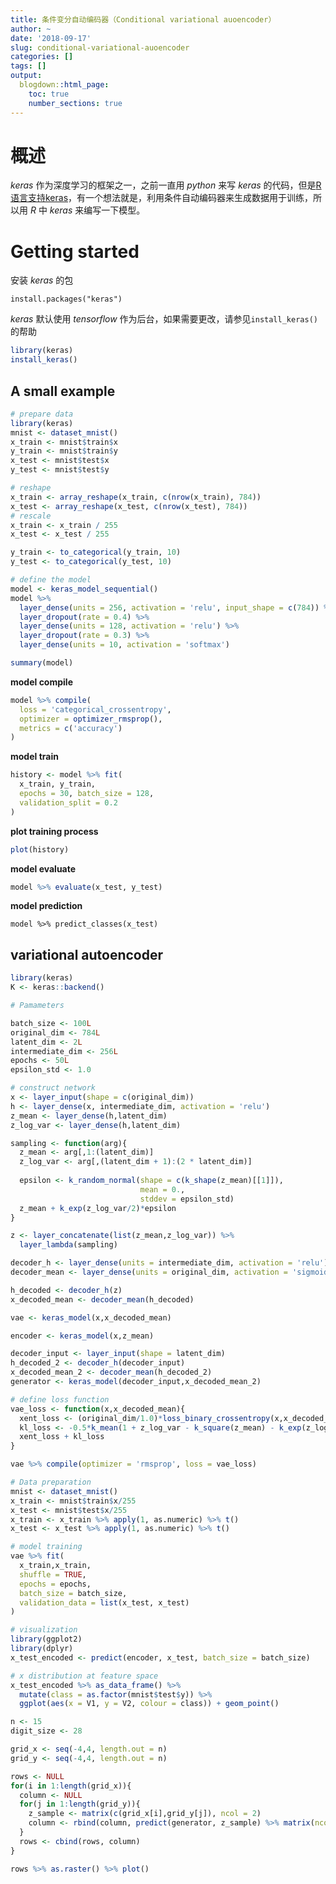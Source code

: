 ```yaml
---
title: 条件变分自动编码器（Conditional variational auoencoder）
author: ~
date: '2018-09-17'
slug: conditional-variational-auoencoder
categories: []
tags: []
output:
  blogdown::html_page:
    toc: true
    number_sections: true
---
```


# 概述
*keras* 作为深度学习的框架之一，之前一直用 *python* 来写 *keras* 的代码，但是[R语言支持keras](https://keras.rstudio.com)，有一个想法就是，利用条件自动编码器来生成数据用于训练，所以用 *R* 中 *keras* 来编写一下模型。

# Getting started
安装 *keras* 的包

```
install.packages("keras")
```
*keras* 默认使用 *tensorflow* 作为后台，如果需要更改，请参见`install_keras()`的帮助

```r
library(keras)
install_keras()
```

## A small example

```r
# prepare data
library(keras)
mnist <- dataset_mnist()
x_train <- mnist$train$x
y_train <- mnist$train$y
x_test <- mnist$test$x
y_test <- mnist$test$y

# reshape
x_train <- array_reshape(x_train, c(nrow(x_train), 784))
x_test <- array_reshape(x_test, c(nrow(x_test), 784))
# rescale
x_train <- x_train / 255
x_test <- x_test / 255

y_train <- to_categorical(y_train, 10)
y_test <- to_categorical(y_test, 10)

# define the model
model <- keras_model_sequential() 
model %>% 
  layer_dense(units = 256, activation = 'relu', input_shape = c(784)) %>% 
  layer_dropout(rate = 0.4) %>% 
  layer_dense(units = 128, activation = 'relu') %>%
  layer_dropout(rate = 0.3) %>%
  layer_dense(units = 10, activation = 'softmax')

summary(model)
```

**model compile**

```r
model %>% compile(
  loss = 'categorical_crossentropy',
  optimizer = optimizer_rmsprop(),
  metrics = c('accuracy')
)
```

**model train**

```r
history <- model %>% fit(
  x_train, y_train, 
  epochs = 30, batch_size = 128, 
  validation_split = 0.2
)
```

**plot training process**

```r
plot(history)
```

**model evaluate**

```r
model %>% evaluate(x_test, y_test)
```

**model prediction**

```
model %>% predict_classes(x_test)
```

## variational autoencoder

```r
library(keras)
K <- keras::backend()

# Pamameters

batch_size <- 100L
original_dim <- 784L
latent_dim <- 2L
intermediate_dim <- 256L
epochs <- 50L
epsilon_std <- 1.0

# construct network
x <- layer_input(shape = c(original_dim))
h <- layer_dense(x, intermediate_dim, activation = 'relu')
z_mean <- layer_dense(h,latent_dim)
z_log_var <- layer_dense(h,latent_dim)

sampling <- function(arg){
  z_mean <- arg[,1:(latent_dim)]
  z_log_var <- arg[,(latent_dim + 1):(2 * latent_dim)]
  
  epsilon <- k_random_normal(shape = c(k_shape(z_mean)[[1]]),
                             mean = 0.,
                             stddev = epsilon_std)
  z_mean + k_exp(z_log_var/2)*epsilon
}

z <- layer_concatenate(list(z_mean,z_log_var)) %>%
  layer_lambda(sampling)

decoder_h <- layer_dense(units = intermediate_dim, activation = 'relu')
decoder_mean <- layer_dense(units = original_dim, activation = 'sigmoid')

h_decoded <- decoder_h(z)
x_decoded_mean <- decoder_mean(h_decoded)

vae <- keras_model(x,x_decoded_mean)

encoder <- keras_model(x,z_mean)

decoder_input <- layer_input(shape = latent_dim)
h_decoded_2 <- decoder_h(decoder_input)
x_decoded_mean_2 <- decoder_mean(h_decoded_2)
generator <- keras_model(decoder_input,x_decoded_mean_2)

# define loss function
vae_loss <- function(x,x_decoded_mean){
  xent_loss <- (original_dim/1.0)*loss_binary_crossentropy(x,x_decoded_mean)
  kl_loss <- -0.5*k_mean(1 + z_log_var - k_square(z_mean) - k_exp(z_log_var),axis = -1L)
  xent_loss + kl_loss
}

vae %>% compile(optimizer = 'rmsprop', loss = vae_loss)

# Data preparation
mnist <- dataset_mnist()
x_train <- mnist$train$x/255
x_test <- mnist$test$x/255
x_train <- x_train %>% apply(1, as.numeric) %>% t()
x_test <- x_test %>% apply(1, as.numeric) %>% t()

# model training
vae %>% fit(
  x_train,x_train,
  shuffle = TRUE,
  epochs = epochs,
  batch_size = batch_size,
  validation_data = list(x_test, x_test)
)

# visualization
library(ggplot2)
library(dplyr)
x_test_encoded <- predict(encoder, x_test, batch_size = batch_size)

# x distribution at feature space
x_test_encoded %>% as_data_frame() %>%
  mutate(class = as.factor(mnist$test$y)) %>%
  ggplot(aes(x = V1, y = V2, colour = class)) + geom_point()

n <- 15
digit_size <- 28

grid_x <- seq(-4,4, length.out = n)
grid_y <- seq(-4,4, length.out = n)

rows <- NULL
for(i in 1:length(grid_x)){
  column <- NULL
  for(j in 1:length(grid_y)){
    z_sample <- matrix(c(grid_x[i],grid_y[j]), ncol = 2)
    column <- rbind(column, predict(generator, z_sample) %>% matrix(ncol = 28))
  }
  rows <- cbind(rows, column)
}

rows %>% as.raster() %>% plot()
```


